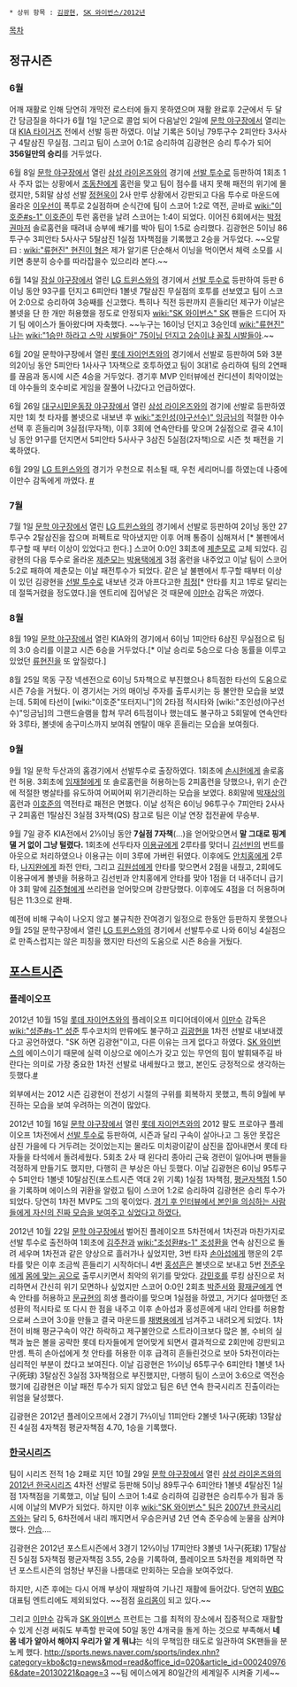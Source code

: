  * 상위 항목 : [[김광현]], [[SK 와이번스/2012년]]

[[목차]]
== 정규시즌 ==
=== 6월 ===
어깨 재활로 인해 당연히 개막전 로스터에 들지 못하였으며 재활 완료후 2군에서 두 달간 담금질을 하다가 6월 1일 1군으로 콜업 되어 다음날인 2일에 [[문학 야구장]]에서 열리는 대 [[KIA 타이거즈]] 전에서 선발 등판 하였다. 이날 기록은 5이닝 79투구수 2피안타 3사사구 4탈삼진 무실점. 그리고 팀이 스코어 0:1로 승리하여 김광현은 승리 투수가 되어 '''356일만의 승리'''를 거두었다. 

6월 8일 [[문학 야구장]]에서 열린 [[삼성 라이온즈]]와의 경기에 [[선발 투수]]로 등판하여 1회초 1사 주자 없는 상황에서 [[조동찬]]에게 홈런을 맞고 팀이 점수를 내지 못해 패전의 위기에 몰렸지만, 5회말 삼성 선발 [[정현욱]]이 2사 만루 상황에서 강판되고 다음 투수로 마운드에 올라온 [[이우선]]이 폭투로 2실점하며 순식간에 팀이 스코어 1:2로 역전, 곧바로 [[wiki:"이호준#s-1" 이호준]]이 투런 홈런을 날려 스코어는 1:4이 되었다. 이어진 6회에서는 [[박정권]]마저 솔로홈런을 때려내 승부에 쐐기를 박아 팀이 1:5로 승리했다. 김광현은 5이닝 86투구수 3피안타 5사사구 5탈삼진 1실점 1자책점을 기록했고 2승을 거두었다. ~~오랄 曰 : [[wiki:"류현진" 현진이 형]]은 제가 알기론 단순해서 이닝을 먹이면서 체력 소모를 시키면 충분히 승수를 따라잡을수 있으리라 본다.~~

6월 14일 [[잠실 야구장]]에서 열린 [[LG 트윈스]]와의 경기에서 [[선발 투수]]로 등판하여 등판 6이닝 동안 93구를 던지고 6피안타 1볼넷 7탈삼진 무실점의 호투를 선보였고 팀이 스코어 2:0으로 승리하여 3승째를 신고했다. 특히나 직전 등판까지 흔들리던 제구가 이날은 볼넷을 단 한 개만 허용했을 정도로 안정되자 [[wiki:"SK 와이번스" SK]] 팬들은 드디어 자기 팀 에이스가 돌아왔다며 자축했다. ~~누구는 16이닝 던지고 3승인데 [[wiki:"류현진" 나는]] [[wiki:"1승만 하라고 스막 시발들아" 75이닝 던지고 2승이냐 꼴칰 시발들아]].~~

6월 20일 문학야구장에서 열린 [[롯데 자이언츠]]와의 경기에서 선발로 등판하여 5와 3분의2이닝 동안 5피안타 1사사구 1자책으로 호투하였고 팀이 3대1로 승리하여 팀의 2연패를 끊음과 동시에 시즌 4승을 거두었다. 경기후 MVP 인터뷰에선 컨디션이 최악이었는데 야수들의 호수비로 게임을 잘풀어 나갔다고 언급하였다.

6월 26일 [[대구시민운동장 야구장]]에서 열린 [[삼성 라이온즈]]와의 경기에 선발로 등판하였지만 1회 첫 타자를 볼넷으로 내보낸 후 [[wiki:"조인성(야구선수)" 잉금님]]의 적절한 야수선택 후 흔들리며 3실점(무자책), 이후 3회에 연속안타를 맞으며 2실점으로 결국 4.1이닝 동안 91구를 던지면서 5피안타 5사사구 3삼진 5실점(2자책)으로 시즌 첫 패전을 기록하였다.

6월 29일 [[LG 트윈스]]와의 경기가 우천으로 취소될 때, 우천 세리머니를 하였는데 나중에 이만수 감독에게 까였다. [http://news.naver.com/sports/index.nhn?category=baseball&ctg=news&mod=read&office_id=410&article_id=0000005360 #]

=== 7월 ===
7월 1일 [[문학 야구장]]에서 열린 [[LG 트윈스]]와의 경기에서 선발로 등판하여 2이닝 동안 27투구수 2탈삼진을 잡으며 퍼펙트로 막아냈지만 이후 어깨 통증이 심해져서 [* 불펜에서 투구할 때 부터 이상이 있었다고 한다.] 스코어 0:0인 3회초에 [[제춘모]]로 교체 되었다. 김광현의 다음 투수로 올라온 [[제춘모]]는 [[박용택]]에게 3점 홈런을 내주었고 이날 팀이 스코어 5:2로 패하여 제춘모는 이날 패전투수가 되었다. 같은 날 불펜에서 투구할 때부터 이상이 있던 김광현을 [[선발 투수]]로 내보낸 것과 아프다고한 [[최정]][* 안타를 치고 1루로 달리는데 절뚝거렸을 정도였다.]을 엔트리에 집어넣은 것 때문에 [[이만수]] 감독은 까였다. 

=== 8월 ===
8월 19일 [[문학 야구장]]에서 열린 KIA와의 경기에서 6이닝 1피안타 6삼진 무실점으로 팀의 3:0 승리를 이끌고 시즌 6승을 거두었다.[* 이날 승리로 5승으로 다승 동률을 이루고 있었던 [[류현진]]을 또 앞질렀다.]

8월 25일 목동 구장 넥센전으로 6이닝 5자책으로 부진했으나 8득점한 타선의 도움으로 시즌 7승을 거뒀다. 이 경기서는 거의 매이닝 주자를 출루시키는 등 불안한 모습을 보였는데. 5회에 타선이 [wiki:"이호준"또터지니"]의 2타점 적시타와 [wiki:"조인성(야구선수)"잉금님]의 그랜드슬램을 합쳐 무려 6득점이나 했는데도 불구하고 5회말에 연속안타와 3루타, 볼넷에 송구미스까지 보여줘 멘탈이 매우 흔들리는 모습을 보여줬다.

=== 9월 ===
9월 1일 문학 두산과의 홈경기에서 선발투수로 출장하였다. 1회초에 [[손시헌]]에게 솔로홈런 허용. 3회초에 [[임재철]]에게 또 솔로홈런을 허용하는등 2피홈런을 당했으나, 위기 순간에 적절한 병살타를 유도하여 어찌어찌 위기관리하는 모습을 보였다. 8회말에 [[박재상]]의 홈런과 [[이호준]]의 역전타로 패전은 면했다. 이날 성적은 6이닝 96투구수 7피안타 2사사구 2피홈런 1탈삼진 3실점 3자책(QS) 참고로 팀은 이날 연장 접전끝에 무승부.

9월 7일 광주 KIA전에서 2⅓이닝 동안 '''7실점 7자책'''(...)을 얻어맞으면서 ''' 말 그대로 핑계댈 거 없이 그냥 털렸다.''' 1회초에 선두타자 [[이용규]]에게 2루타를 맞더니 [[김선빈]]의 번트를 아웃으로 처리하였으나 이용규는 이미 3루에 가버린 뒤였다. 이후에도 [[안치홍]]에게 2루타, [[나지완]]에게 좌전 안타, 그리고 [[김원섭]]에게 안타를 맞으면서 2점을 내줬고, 2회에도 이용규에게 볼넷을 허용하고 김선빈과 안치홍에게 안타를 맞아 1점을 더 내주더니 급기야 3회 말에 [[김주형]]에게 쓰리런을 얻어맞으며 강판당했다. 이후에도 4점을 더 허용하며 팀은 11:3으로 완패.

예전에 비해 구속이 나오지 않고 불규칙한 잔여경기 일정으로 한동안 등판하지 못했으나 9월 25일 문학구장에서 열린 [[LG 트윈스]]와의 경기에서 선발투수로 나와 6이닝 4실점으로 만족스럽지는 않은 피칭을 했지만 타선의 도움으로 시즌 8승을 거뒀다.

== [[포스트시즌]] ==
=== 플레이오프 ===
2012년 10월 15일 [[롯데 자이언츠]]와의 플레이오프 미디어데이에서 [[이만수]] 감독은 [[wiki:"성준#s-1" 성준]] 투수코치의 만류에도 불구하고 [[김광현]]을 1차전 선발로 내보내겠다고 공언하였다. "SK 하면 김광현"이고, 다른 이유는 크게 없다고 하였다. [[SK 와이번스]]의 에이스이기 때문에 실력 이상으로 에이스가 갖고 있는 무언의 힘이 발휘돼주길 바란다는 의미로 가장 중요한 1차전 선발로 내세웠다고 했고, 본인도 긍정적으로 생각하는 듯했다.[http://sports.news.nate.com/view/20121015n22327 #]

외부에서는 2012 시즌 김광현이 전성기 시절의 구위를 회복하지 못했고, 특히 9월에 부진하는 모습을 보여 우려하는 의견이 많았다. 

2012년 10월 16일 [[문학 야구장]]에서 열린 [[롯데 자이언츠]]와의 2012 팔도 프로야구 플레이오프 1차전에서 [[선발 투수]]로 등판하여, 시즌과 달리 구속이 살아나고 그 동안 못잡은 삼진 가을에 다 거두려는 것이었는지는 몰라도 미치광이같이 삼진을 잡아내면서 롯데 타자들을 타석에서 돌려세웠다. 5회초 2사 때 왼다리 종아리 근육 경련이 일어나며 팬들을 걱정하게 만들기도 했지만, 다행히 큰 부상은 아닌 듯했다.
이날 김광현은 6이닝 95투구수 5피안타 1볼넷 10탈삼진(포스트시즌 역대 2위 기록) 1실점 1자책점, [[평균자책점]] 1.50을 기록하며 에이스의 귀환을 알렸고 팀이 스코어 1:2로 승리하여 김광현은 승리 투수가 되었다. 당연히 1차전 MVP도 그의 몫이었다. [http://news.naver.com/sports/index.nhn?category=baseball&ctg=news&mod=read&office_id=382&article_id=0000070520 경기 후 인터뷰에서 본인을 의심하는 사람들에게 자신의 진짜 모습을 보여주고 싶었다고 하였다.]

2012년 10월 22일 [[문학 야구장]]에서 벌어진 플레이오프 5차전에서 1차전과 마찬가지로 선발 투수로 출전하여 1회초에 [[김주찬]]과 [[wiki:"조성환#s-1" 조성환]]을 연속 삼진으로 돌려 세우며 1차전과 같은 양상으로 흘러가나 싶었지만, 3번 타자 [[손아섭]]에게 행운의 2루타를 맞은 이후 조금씩 흔들리기 시작하더니 4번 [[홍성흔]]은 볼넷으로 보내고 5번 [[전준우]]에게 [[몸에 맞는 공]]으로 출루시키면서 최악의 위기를 맞았다.
[[강민호]]를 루킹 삼진으로 처리하면서 간신히 위기 모면하나 싶었지만 스코어 0:0인 2회초 [[박준서]]와 [[황재균]]에게 연속 안타를 허용하고 [[문규현]]의 희생 플라이를 맞으며 1실점을 하였고, 거기다 설마했던 조성환의 적시타로 또 다시 한 점을 내주고 이후 손아섭과 홍성흔에게 내리 안타를 허용함으로써 스코어 3:0을 만들고 결국 마운드를 [[채병용]]에게 넘겨주고 내려오게 되었다.
1차전이 비해 평균구속이 약간 하락하고 제구불안으로 스트라이크보다 많은 볼, 수비의 실책과 높은 볼을 공략한 롯데 타자들에게 얻어맞게 되면서 결과적으로 2회만에 강판되고 만셈. 특히 손아섭에게 첫 안타를 허용한 이후 급격히 흔들린것으로 보아 5차전이라는 심리적인 부분이 컸다고 보여진다.
이날 김광현은 1⅔이닝 65투구수 6피안타 1볼넷 1사구(死球) 3탈삼진 3실점 3자책점으로 부진했지만, 다행히 팀이 스코어 3:6으로 역전승했기에 김광현은 이날 패전 투수가 되지 않았고 팀은 6년 연속 한국시리즈 진출이라는 위엄을 달성했다.

김광현은 2012년 플레이오프에서 2경기 7⅔이닝 11피안타 2볼넷 1사구(死球) 13탈삼진 4실점 4자책점 평균자책점 4.70, 1승을 기록했다.

=== [[한국시리즈]] ===
팀이 시리즈 전적 1승 2패로 지던 10월 29일 [[문학 야구장]]에서 열린 [[삼성 라이온즈]]와의 [[2012년 한국시리즈]] 4차전 선발로 등판해 5이닝 89투구수 6피안타 1볼넷 4탈삼진 1실점 1자책점을 기록했고, 이날 팀이 스코어 1:4로 승리하여 김광현은 승리투수가 됨과 동시에 이날의 MVP가 되었다. 하지만 이후 [[wiki:"SK 와이번스" 팀]]은 [[2007년 한국시리즈]]와는 달리 5, 6차전에서 내리 깨지면서 우승은커녕 2년 연속 준우승에 눈물을 삼켜야 했다. [[안습]]….

김광현은 2012년 포스트시즌에서 3경기 12⅔이닝 17피안타 3볼넷 1사구(死球) 17탈삼진 5실점 5자책점 평균자책점 3.55, 2승을 기록하여, 플레이오프 5차전을 제외하면 작년 포스트시즌의 엄청난 부진을 나름대로 만회하는 모습을 보여주었다.

하지만, 시즌 후에는 다시 어깨 부상이 재발하여  기나긴 재활에 들어갔다. 당연히 [[WBC]] 대표팀 엔트리에도 제외되었다. ~~점점 [[유리몸]]이 되고 있다.~~

그리고 [[이만수]] 감독과 [[SK 와이번스]] 프런트는 그를 최적의 장소에서 집중적으로 재활할 수 있게 신경 써줘도 부족할 판국에 50일 동안 4개국을 돌게 하는 것으로 부족해서 '''네 몸 네가 알아서 해야지 우리가 알 게 뭐냐'''는 식의 무책임한 태도로 일관하여 SK팬들을 분노케 했다. http://sports.news.naver.com/sports/index.nhn?category=kbo&ctg=news&mod=read&office_id=020&article_id=0002409766&date=20130221&page=3 ~~팀 에이스에게 80일간의 세계일주 시켜줄 기세~~
